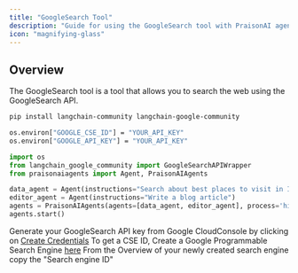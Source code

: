 ```yaml
---
title: "GoogleSearch Tool"
description: "Guide for using the GoogleSearch tool with PraisonAI agents."
icon: "magnifying-glass"
---
```


## Overview
The GoogleSearch tool is a tool that allows you to search the web using the GoogleSearch API.

```bash
pip install langchain-community langchain-google-community
``` 

```bash
os.environ["GOOGLE_CSE_ID"] = "YOUR_API_KEY"
os.environ["GOOGLE_API_KEY"] = "YOUR_API_KEY"
```

```python
import os 
from langchain_google_community import GoogleSearchAPIWrapper
from praisonaiagents import Agent, PraisonAIAgents

data_agent = Agent(instructions="Search about best places to visit in India during Summer", tools=[GoogleSearchAPIWrapper])
editor_agent = Agent(instructions="Write a blog article")
agents = PraisonAIAgents(agents=[data_agent, editor_agent], process='hierarchical')
agents.start()
```

Generate your GoogleSearch API key from Google CloudConsole by clicking on [Create Credentials](https://console.cloud.google.com/apis/credentials)
To get a CSE ID, Create a Google Programmable Search Engine [here](https://programmablesearchengine.google.com/)
From the Overview of your newly created search engine copy the "Search engine ID"